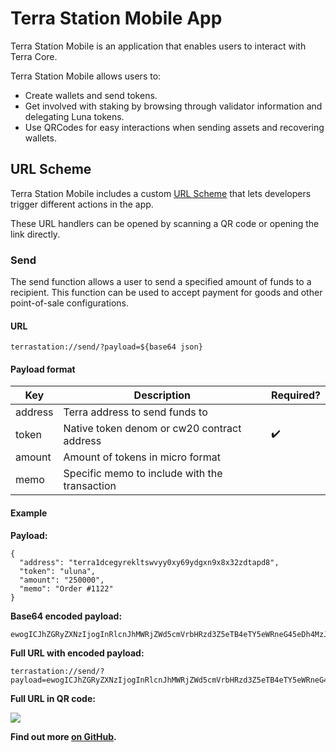 # Terra Station Mobile App

Terra Station Mobile is an application that enables users to interact with Terra Core.

Terra Station Mobile allows users to:

- Create wallets and send tokens.
- Get involved with staking by browsing through validator information and delegating Luna tokens.
- Use QRCodes for easy interactions when sending assets and recovering wallets.

## URL Scheme

Terra Station Mobile includes a custom [URL Scheme](https://developer.apple.com/documentation/xcode/defining-a-custom-url-scheme-for-your-app) that lets developers trigger different actions in the app.

These URL handlers can be opened by scanning a QR code or opening the link directly.

### Send

The send function allows a user to send a specified amount of funds to a recipient. This function can be used to accept payment for goods and other point-of-sale configurations.

#### URL

```
terrastation://send/?payload=${base64 json}
```

#### Payload format

| Key     | Description                                   | Required? |
| ------- | --------------------------------------------- | --------- |
| address | Terra address to send funds to                |           |
| token   | Native token denom or cw20 contract address   | ✔️        |
| amount  | Amount of tokens in micro format              |           |
| memo    | Specific memo to include with the transaction |           |

#### Example

**Payload:**

```
{
  "address": "terra1dcegyrekltswvyy0xy69ydgxn9x8x32zdtapd8",
  "token": "uluna",
  "amount": "250000",
  "memo": "Order #1122"
}
```

**Base64 encoded payload:**

```
ewogICJhZGRyZXNzIjogInRlcnJhMWRjZWd5cmVrbHRzd3Z5eTB4eTY5eWRneG45eDh4MzJ6ZHRhcGQ4IiwKICAidG9rZW4iOiAidXVzZCIsCiAgImFtb3VudCI6ICIyNTAwMDAiLAogICJtZW1vIjogIk9yZGVyICMxMTIyIgp9
```

**Full URL with encoded payload:**

```
terrastation://send/?payload=ewogICJhZGRyZXNzIjogInRlcnJhMWRjZWd5cmVrbHRzd3Z5eTB4eTY5eWRneG45eDh4MzJ6ZHRhcGQ4IiwKICAidG9rZW4iOiAidXVzZCIsCiAgImFtb3VudCI6ICIyNTAwMDAiLAogICJtZW1vIjogIk9yZGVyICMxMTIyIgp9
```

**Full URL in QR code:**

<img className="readme-img-sm" src="/img/send_qrcode.png" />

**Find out more [on GitHub](https://github.com/terra-money/station-mobile/#app-scheme).**
